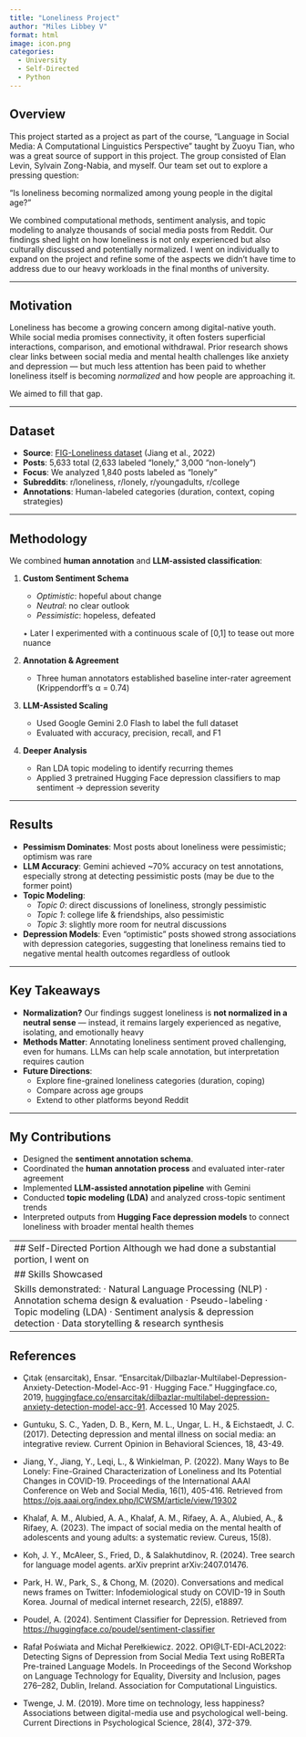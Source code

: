 ```yaml
---
title: "Loneliness Project"
author: "Miles Libbey V"
format: html
image: icon.png
categories: 
  - University
  - Self-Directed
  - Python
---
```


## Overview

This project started as a project as part of the course, "Language in Social Media: A Computational Linguistics Perspective" taught by Zuoyu Tian, who was a great source of support in this project. The group consisted of Elan Levin, Sylvain Zong-Nabia, and myself. Our team set out to explore a pressing question:

"Is loneliness becoming normalized among young people in the digital age?"

We combined computational methods, sentiment analysis, and topic modeling to analyze thousands of social media posts from Reddit. Our findings shed light on how loneliness is not only experienced but also culturally discussed and potentially normalized. I went on individually to expand on the project and refine some of the aspects we didn't have time to address due to our heavy workloads in the final months of university.

------------------------------------------------------------------------

## Motivation

Loneliness has become a growing concern among digital-native youth. While social media promises connectivity, it often fosters superficial interactions, comparison, and emotional withdrawal. Prior research shows clear links between social media and mental health challenges like anxiety and depression — but much less attention has been paid to whether loneliness itself is becoming *normalized* and how people are approaching it.

We aimed to fill that gap.

------------------------------------------------------------------------

## Dataset

-   **Source**: [FIG-Loneliness dataset](https://huggingface.co/datasets) (Jiang et al., 2022)
-   **Posts**: 5,633 total (2,633 labeled “lonely,” 3,000 “non-lonely”)
-   **Focus**: We analyzed 1,840 posts labeled as “lonely”
-   **Subreddits**: r/loneliness, r/lonely, r/youngadults, r/college
-   **Annotations**: Human-labeled categories (duration, context, coping strategies)

------------------------------------------------------------------------

## Methodology

We combined **human annotation** and **LLM-assisted classification**:

1.  **Custom Sentiment Schema**

    -   *Optimistic*: hopeful about change
    -   *Neutral*: no clear outlook
    -   *Pessimistic*: hopeless, defeated

    [✦]{style="font-size:0.7em;"} Later I experimented with a continuous scale of \[0,1\] to tease out more nuance

2.  **Annotation & Agreement**

    -   Three human annotators established baseline inter-rater agreement (Krippendorff’s α = 0.74)

3.  **LLM-Assisted Scaling**

    -   Used Google Gemini 2.0 Flash to label the full dataset
    -   Evaluated with accuracy, precision, recall, and F1

4.  **Deeper Analysis**

    -   Ran LDA topic modeling to identify recurring themes
    -   Applied 3 pretrained Hugging Face depression classifiers to map sentiment → depression severity

------------------------------------------------------------------------

## Results

-   **Pessimism Dominates**: Most posts about loneliness were pessimistic; optimism was rare
-   **LLM Accuracy**: Gemini achieved \~70% accuracy on test annotations, especially strong at detecting pessimistic posts (may be due to the former point)
-   **Topic Modeling**:
    -   *Topic 0*: direct discussions of loneliness, strongly pessimistic
    -   *Topic 1*: college life & friendships, also pessimistic
    -   *Topic 3*: slightly more room for neutral discussions
-   **Depression Models**: Even “optimistic” posts showed strong associations with depression categories, suggesting that loneliness remains tied to negative mental health outcomes regardless of outlook

------------------------------------------------------------------------

## Key Takeaways

-   **Normalization?** Our findings suggest loneliness is **not normalized in a neutral sense** — instead, it remains largely experienced as negative, isolating, and emotionally heavy
-   **Methods Matter**: Annotating loneliness sentiment proved challenging, even for humans. LLMs can help scale annotation, but interpretation requires caution
-   **Future Directions**:
    -   Explore fine-grained loneliness categories (duration, coping)
    -   Compare across age groups
    -   Extend to other platforms beyond Reddit

------------------------------------------------------------------------

## My Contributions

-   Designed the **sentiment annotation schema**.
-   Coordinated the **human annotation process** and evaluated inter-rater agreement
-   Implemented **LLM-assisted annotation pipeline** with Gemini
-   Conducted **topic modeling (LDA)** and analyzed cross-topic sentiment trends
-   Interpreted outputs from **Hugging Face depression models** to connect loneliness with broader mental health themes

|  |
|:-----------------------------------------------------------------------|
| \## Self-Directed Portion Although we had done a substantial portion, I went on |
| \## Skills Showcased |
| Skills demonstrated: · Natural Language Processing (NLP) · Annotation schema design & evaluation · Pseudo-labeling · Topic modeling (LDA) · Sentiment analysis & depression detection · Data storytelling & research synthesis |

## References

-   Çıtak (ensarcitak), Ensar. “Ensarcitak/Dilbazlar-Multilabel-Depression-Anxiety-Detection-Model-Acc-91 · Hugging Face.” Huggingface.co, 2019, [huggingface.co/ensarcitak/dilbazlar-multilabel-depression-anxiety-detection-model-acc-91](http://huggingface.co/ensarcitak/dilbazlar-multilabel-depression-anxiety-detection-model-acc-91). Accessed 10 May 2025.

-   Guntuku, S. C., Yaden, D. B., Kern, M. L., Ungar, L. H., & Eichstaedt, J. C. (2017). Detecting depression and mental illness on social media: an integrative review. Current Opinion in Behavioral Sciences, 18, 43-49.

-   Jiang, Y., Jiang, Y., Leqi, L., & Winkielman, P. (2022). Many Ways to Be Lonely: Fine-Grained Characterization of Loneliness and Its Potential Changes in COVID-19. Proceedings of the International AAAI Conference on Web and Social Media, 16(1), 405-416. Retrieved from <https://ojs.aaai.org/index.php/ICWSM/article/view/19302>

-   Khalaf, A. M., Alubied, A. A., Khalaf, A. M., Rifaey, A. A., Alubied, A., & Rifaey, A. (2023). The impact of social media on the mental health of adolescents and young adults: a systematic review. Cureus, 15(8).

-   Koh, J. Y., McAleer, S., Fried, D., & Salakhutdinov, R. (2024). Tree search for language model agents. arXiv preprint arXiv:2407.01476.

-   Park, H. W., Park, S., & Chong, M. (2020). Conversations and medical news frames on Twitter: Infodemiological study on COVID-19 in South Korea. Journal of medical internet research, 22(5), e18897.

-   Poudel, A. (2024). Sentiment Classifier for Depression. Retrieved from <https://huggingface.co/poudel/sentiment-classifier>

-   Rafał Poświata and Michał Perełkiewicz. 2022. OPI\@LT-EDI-ACL2022: Detecting Signs of Depression from Social Media Text using RoBERTa Pre-trained Language Models. In Proceedings of the Second Workshop on Language Technology for Equality, Diversity and Inclusion, pages 276–282, Dublin, Ireland. Association for Computational Linguistics.

-   Twenge, J. M. (2019). More time on technology, less happiness? Associations between digital-media use and psychological well-being. Current Directions in Psychological Science, 28(4), 372-379.
